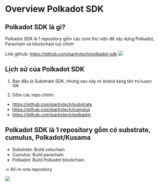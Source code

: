 
# Overview Polkadot SDK 

## Polkadot SDK là gì? 
Polkadot SDK là 1 repository gồm các core thư viện để xây dựng Polkadot, Parachain và blockchain tuỳ chỉnh 



Link github: https://github.com/paritytech/polkadot-sdk
![](./assets/polkadot_sdk.png)



## Lịch sử của Polkadot SDK 
1. Ban đầu là Substrate SDK, nhưng sau này re-brand sang tên `Polkadot SDK` 

2. Gồm các repo chính:
+ https://github.com/paritytech/substrate
+ https://github.com/paritytech/cumulus
+ https://github.com/paritytech/polkadot


## Polkadot SDK là 1 repository gồm có substrate, cumulus, Polkadot/Kusama

+ Substrate: Build solochain 
+ Cumulus: Build parachain
+ Polkadot: Build Polkadot blockchain 

-> All-in-one repository 

![](./assets/polkadot_sdk_component.png)